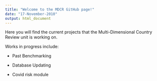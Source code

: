 ```yaml
---
title: "Welcome to the MDCR GitHub page!"
date: "17-November-2010"
output: html_document
---
```


Here you will find the current projects that the Multi-Dimensional Country Review unit is working on.

Works in progress include: <p>
* Past Benchmarking <p>
* Database Updating <p>
* Covid risk module <p>
